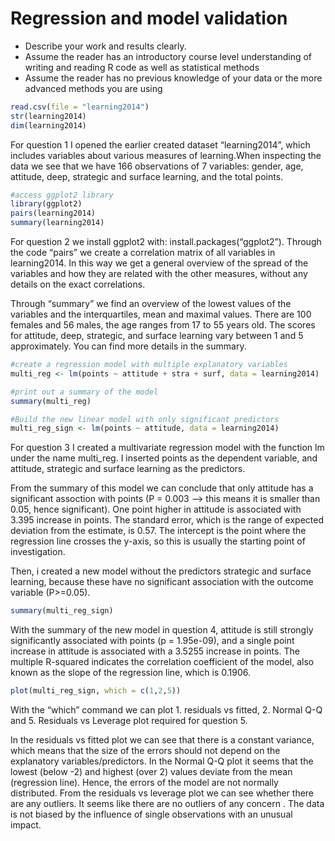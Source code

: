 # Regression and model validation
- Describe your work and results clearly. 
- Assume the reader has an introductory course level understanding of writing and reading R code as well as statistical methods
- Assume the reader has no previous knowledge of your data or the more advanced methods you are using  


```r
read.csv(file = "learning2014")
str(learning2014)
dim(learning2014)
```
For question 1 I opened the earlier created dataset "learning2014", which includes variables about various measures of learning.When inspecting the data we see that we have 166 observations of 7 variables: gender, age, attitude, deep, strategic and surface learning, and the total points.

 
```r
#access ggplot2 library
library(ggplot2)
pairs(learning2014)
summary(learning2014)
```
For question 2 we install ggplot2 with: install.packages("ggplot2"). Through the code "pairs" we create a correlation matrix of all variables in learning2014. In this way we get a general overview of the spread of the variables and how they are related with the other measures, without any details on the exact correlations. 

Through "summary" we find an overview of the lowest values of the variables and the interquartiles, mean and maximal values. There are 100 females and 56 males, the age ranges from 17 to 55 years old. The scores for attitude, deep, strategic, and surface learning vary between 1 and 5 approximately. You can find more details in the summary.

```r
#create a regression model with multiple explanatory variables
multi_reg <- lm(points ~ attitude + stra + surf, data = learning2014)

#print out a summary of the model
summary(multi_reg)

#Build the new linear model with only significant predictors
multi_reg_sign <- lm(points ~ attitude, data = learning2014)
```
For question 3 I created a multivariate regression model with the function lm under the name multi_reg. I inserted points as the dependent variable, and attitude, strategic and surface learning as the predictors.

From the summary of this model we can conclude that only attitude has a significant assoction with points (P = 0.003 --> this means it is smaller than 0.05, hence significant). One point higher in attitude is associated with 3.395 increase in points. The standard error, which is the range of expected deviation from the estimate, is 0.57. The intercept is the point where the regression line crosses the y-axis, so this is usually the starting point of investigation.

Then, i created a new model without the predictors strategic and surface learning, because these have no significant association with the outcome variable (P>=0.05).


```r

summary(multi_reg_sign)
```
With the summary of the new model in question 4, attitude is still strongly significantly associated with points (p = 1.95e-09), and a single point increase in attitude is associated with a 3.5255 increase in points. The multiple R-squared indicates the correlation coefficient of the model, also known as the slope of the regression line, which is 0.1906. 

```r
plot(multi_reg_sign, which = c(1,2,5))
```
With the "which" command we can plot 1. residuals vs fitted, 2. Normal Q-Q and 5. Residuals vs Leverage plot required for question 5.

In the residuals vs fitted plot we can see that there is a constant variance, which means that the size of the errors should not depend on the explanatory variables/predictors.
In the Normal Q-Q plot it seems that the lowest (below -2) and highest (over 2) values deviate from the mean (regression line). Hence, the errors of the model are not normally distributed.
From the residuals vs leverage plot we can see whether there are any outliers. It seems like there are no outliers of any concern . The data is not biased by the influence of single observations with an unusual impact.
